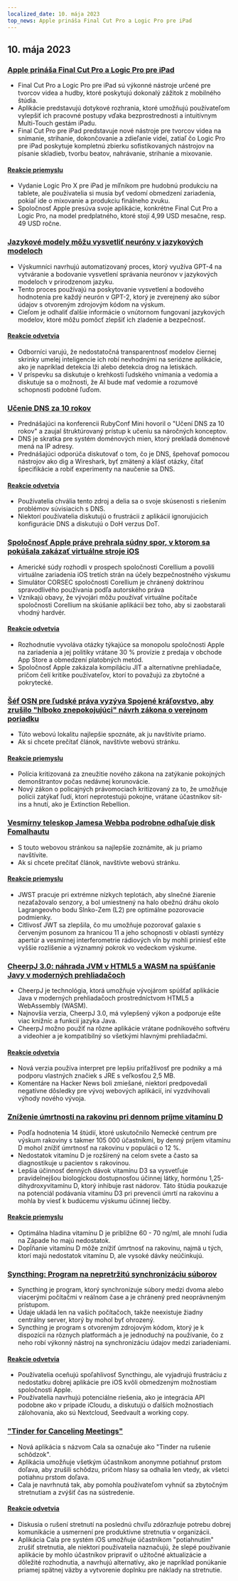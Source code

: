 ```yaml
---
localized_date: 10. mája 2023
top_news: Apple prináša Final Cut Pro a Logic Pro pre iPad
---
```




<CallToAction />

<Steps>

## 10. mája 2023

### [Apple prináša Final Cut Pro a Logic Pro pre iPad](https://www.apple.com/newsroom/2023/05/apple-brings-final-cut-pro-and-logic-pro-to-ipad/)

- Final Cut Pro a Logic Pro pre iPad sú výkonné nástroje určené pre tvorcov videa a hudby, ktoré poskytujú dokonalý zážitok z mobilného štúdia.
- Aplikácie predstavujú dotykové rozhrania, ktoré umožňujú používateľom vylepšiť ich pracovné postupy vďaka bezprostrednosti a intuitívnym Multi-Touch gestám iPadu.
- Final Cut Pro pre iPad predstavuje nové nástroje pre tvorcov videa na snímanie, strihanie, dokončovanie a zdieľanie videí, zatiaľ čo Logic Pro pre iPad poskytuje kompletnú zbierku sofistikovaných nástrojov na písanie skladieb, tvorbu beatov, nahrávanie, strihanie a mixovanie.

#### [Reakcie priemyslu](http://news.ycombinator.com/item?id=35873732)

- Vydanie Logic Pro X pre iPad je míľnikom pre hudobnú produkciu na tablete, ale používatelia si musia byť vedomí obmedzení zariadenia, pokiaľ ide o mixovanie a produkciu finálneho zvuku.
- Spoločnosť Apple presúva svoje aplikácie, konkrétne Final Cut Pro a Logic Pro, na model predplatného, ktoré stojí 4,99 USD mesačne, resp. 49 USD ročne.

### [Jazykové modely môžu vysvetliť neuróny v jazykových modeloch](https://openai.com/research/language-models-can-explain-neurons-in-language-models)

- Výskumníci navrhujú automatizovaný proces, ktorý využíva GPT-4 na vytváranie a bodovanie vysvetlení správania neurónov v jazykových modeloch v prirodzenom jazyku.
- Tento proces používajú na poskytovanie vysvetlení a bodového hodnotenia pre každý neurón v GPT-2, ktorý je zverejnený ako súbor údajov s otvoreným zdrojovým kódom na výskum.
- Cieľom je odhaliť ďalšie informácie o vnútornom fungovaní jazykových modelov, ktoré môžu pomôcť zlepšiť ich zladenie a bezpečnosť.

#### [Reakcie odvetvia](http://news.ycombinator.com/item?id=35877402)

- Odborníci varujú, že nedostatočná transparentnosť modelov čiernej skrinky umelej inteligencie ich robí nevhodnými na seriózne aplikácie, ako je napríklad detekcia lži alebo detekcia drog na letiskách.
- V príspevku sa diskutuje o krehkosti ľudského vnímania a vedomia a diskutuje sa o možnosti, že AI bude mať vedomie a rozumové schopnosti podobné ľuďom.

### [Učenie DNS za 10 rokov](https://jvns.ca/blog/2023/05/08/new-talk-learning-dns-in-10-years/)

- Prednášajúci na konferencii RubyConf Mini hovoril o "Učení DNS za 10 rokov" a zaujal štruktúrovaný prístup k učeniu sa náročných konceptov.
- DNS je skratka pre systém doménových mien, ktorý prekladá doménové mená na IP adresy.
- Prednášajúci odporúča diskutovať o tom, čo je DNS, špehovať pomocou nástrojov ako dig a Wireshark, byť zmätený a klásť otázky, čítať špecifikácie a robiť experimenty na naučenie sa DNS.

#### [Reakcie odvetvia](http://news.ycombinator.com/item?id=35870654)

- Používatelia chvália tento zdroj a delia sa o svoje skúsenosti s riešením problémov súvisiacich s DNS.
- Niektorí používatelia diskutujú o frustrácii z aplikácií ignorujúcich konfigurácie DNS a diskutujú o DoH verzus DoT.

### [Spoločnosť Apple práve prehrala súdny spor, v ktorom sa pokúšala zakázať virtuálne stroje iOS](https://www.techradar.com/news/apple-just-lost-its-lawsuit-trying-to-ban-ios-virtual-machines)

- Americké súdy rozhodli v prospech spoločnosti Corellium a povolili virtuálne zariadenia iOS tretích strán na účely bezpečnostného výskumu
- Simulátor CORSEC spoločnosti Corellium je chránený doktrínou spravodlivého používania podľa autorského práva
- Vznikajú obavy, že vývojári môžu používať virtuálne počítače spoločnosti Corellium na skúšanie aplikácií bez toho, aby si zaobstarali vhodný hardvér.

#### [Reakcie odvetvia](http://news.ycombinator.com/item?id=35880466)

- Rozhodnutie vyvoláva otázky týkajúce sa monopolu spoločnosti Apple na zariadenia a jej politiky vrátane 30 % provízie z predaja v obchode App Store a obmedzení platobných metód.
- Spoločnosť Apple zakázala kompiláciu JIT a alternatívne prehliadače, pričom čelí kritike používateľov, ktorí to považujú za zbytočné a pokrytecké.

### [Šéf OSN pre ľudské práva vyzýva Spojené kráľovstvo, aby zrušilo "hlboko znepokojujúci" návrh zákona o verejnom poriadku](https://www.ohchr.org/en/press-releases/2023/04/un-human-rights-chief-urges-uk-reverse-deeply-troubling-public-order-bill)

- Túto webovú lokalitu najlepšie spoznáte, ak ju navštívite priamo.
- Ak si chcete prečítať článok, navštívte webovú stránku.

#### [Reakcie priemyslu](http://news.ycombinator.com/item?id=35871394)

- Polícia kritizovaná za zneužitie nového zákona na zatýkanie pokojných demonštrantov počas nedávnej korunovácie.
- Nový zákon o policajných právomociach kritizovaný za to, že umožňuje polícii zatýkať ľudí, ktorí neprotestujú pokojne, vrátane účastníkov sit- ins a hnutí, ako je Extinction Rebellion.

### [Vesmírny teleskop Jamesa Webba podrobne odhaľuje disk Fomalhautu](https://skyandtelescope.org/astronomy-news/the-james-webb-space-telescope-reveals-fomalhauts-disk-in-unprecedented-detail/)

- S touto webovou stránkou sa najlepšie zoznámite, ak ju priamo navštívite.
- Ak si chcete prečítať článok, navštívte webovú stránku.

#### [Reakcie priemyslu](http://news.ycombinator.com/item?id=35874704)

- JWST pracuje pri extrémne nízkych teplotách, aby slnečné žiarenie nezaťažovalo senzory, a bol umiestnený na halo obežnú dráhu okolo Lagrangeovho bodu Slnko-Zem (L2) pre optimálne pozorovacie podmienky.
- Citlivosť JWT sa zlepšila, čo mu umožňuje pozorovať galaxie s červeným posunom za hranicou 11 a jeho schopnosti v oblasti syntézy apertúr a vesmírnej interferometrie rádiových vĺn by mohli priniesť ešte vyššie rozlíšenie a významný pokrok vo vedeckom výskume.

### [CheerpJ 3.0: náhrada JVM v HTML5 a WASM na spúšťanie Javy v moderných prehliadačoch](https://leaningtech.com/announcing-cheerpj-3-0-a-jvm-replacement-in-html5-and-webassembly-to-run-java-applications-and-applets-on-modern-browsers/)

- CheerpJ je technológia, ktorá umožňuje vývojárom spúšťať aplikácie Java v moderných prehliadačoch prostredníctvom HTML5 a WebAssembly (WASM).
- Najnovšia verzia, CheerpJ 3.0, má vylepšený výkon a podporuje ešte viac knižníc a funkcií jazyka Java.
- CheerpJ možno použiť na rôzne aplikácie vrátane podnikového softvéru a videohier a je kompatibilný so všetkými hlavnými prehliadačmi.

#### [Reakcie odvetvia](http://news.ycombinator.com/item?id=35873552)

- Nová verzia používa interpret pre lepšiu príťažlivosť pre podniky a má podporu vlastných značiek s JRE s veľkosťou 2,5 MB.
- Komentáre na Hacker News boli zmiešané, niektorí predpovedali negatívne dôsledky pre vývoj webových aplikácií, iní vyzdvihovali výhody nového vývoja.

### [Zníženie úmrtnosti na rakovinu pri dennom príjme vitamínu D](https://www.dkfz.de/en/presse/pressemitteilungen/2023/dkfz-pm-23-27-Reduced-cancer-mortality-with-daily-vitamin-D-intake.php)

- Podľa hodnotenia 14 štúdií, ktoré uskutočnilo Nemecké centrum pre výskum rakoviny s takmer 105 000 účastníkmi, by denný príjem vitamínu D mohol znížiť úmrtnosť na rakovinu v populácii o 12 %.
- Nedostatok vitamínu D je rozšírený na celom svete a často sa diagnostikuje u pacientov s rakovinou.
- Lepšia účinnosť denných dávok vitamínu D3 sa vysvetľuje pravidelnejšou biologickou dostupnosťou účinnej látky, hormónu 1,25-dihydroxyvitamínu D, ktorý inhibuje rast nádorov. Táto štúdia poukazuje na potenciál podávania vitamínu D3 pri prevencii úmrtí na rakovinu a mohla by viesť k budúcemu výskumu účinnej liečby.

#### [Reakcie priemyslu](http://news.ycombinator.com/item?id=35876062)

- Optimálna hladina vitamínu D je približne 60 - 70 ng/ml, ale mnohí ľudia na Západe ho majú nedostatok.
- Dopĺňanie vitamínu D môže znížiť úmrtnosť na rakovinu, najmä u tých, ktorí majú nedostatok vitamínu D, ale vysoké dávky neúčinkujú.

### [Syncthing: Program na nepretržitú synchronizáciu súborov](https://syncthing.net/)

- Syncthing je program, ktorý synchronizuje súbory medzi dvoma alebo viacerými počítačmi v reálnom čase a je chránený pred neoprávneným prístupom.
- Údaje ukladá len na vašich počítačoch, takže neexistuje žiadny centrálny server, ktorý by mohol byť ohrozený.
- Syncthing je program s otvoreným zdrojovým kódom, ktorý je k dispozícii na rôznych platformách a je jednoduchý na používanie, čo z neho robí výkonný nástroj na synchronizáciu údajov medzi zariadeniami.

#### [Reakcie odvetvia](http://news.ycombinator.com/item?id=35879039)

- Používatelia oceňujú spoľahlivosť Syncthingu, ale vyjadrujú frustráciu z nedostatku dobrej aplikácie pre iOS kvôli obmedzeným možnostiam spoločnosti Apple.
- Používatelia navrhujú potenciálne riešenia, ako je integrácia API podobne ako v prípade iCloudu, a diskutujú o ďalších možnostiach zálohovania, ako sú Nextcloud, Seedvault a working copy.

### ["Tinder for Canceling Meetings"](https://meetcala.com/)

- Nová aplikácia s názvom Cala sa označuje ako "Tinder na rušenie schôdzok".
- Aplikácia umožňuje všetkým účastníkom anonymne potiahnuť prstom doľava, aby zrušili schôdzu, pričom hlasy sa odhalia len vtedy, ak všetci potiahnu prstom doľava.
- Cala je navrhnutá tak, aby pomohla používateľom vyhnúť sa zbytočným stretnutiam a zvýšiť čas na sústredenie.

#### [Reakcie odvetvia](http://news.ycombinator.com/item?id=35868685)

- Diskusia o rušení stretnutí na poslednú chvíľu zdôrazňuje potrebu dobrej komunikácie a usmernení pre produktívne stretnutia v organizácii.
- Aplikácia Cala pre systém iOS umožňuje účastníkom "potiahnutím" zrušiť stretnutia, ale niektorí používatelia naznačujú, že slepé používanie aplikácie by mohlo účastníkov pripraviť o užitočné aktualizácie a dôležité rozhodnutia, a navrhujú alternatívy, ako je napríklad ponúkanie priamej spätnej väzby a vytvorenie doplnku pre náklady na stretnutie.

</Steps>
